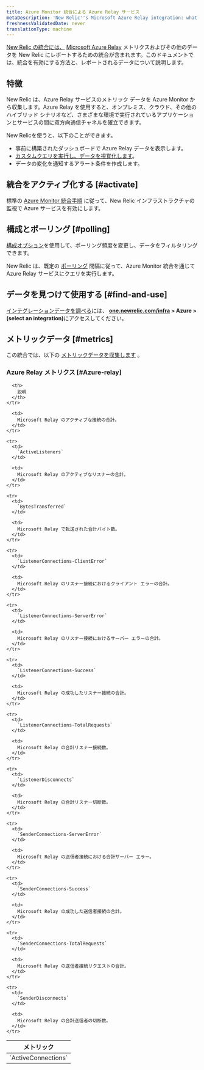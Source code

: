 ```yaml
---
title: Azure Monitor 統合による Azure Relay サービス
metaDescription: 'New Relic''s Microsoft Azure Relay integration: what data it reports and how to enable it.'
freshnessValidatedDate: never
translationType: machine
---
```


[New Relic の統合には、](/docs/infrastructure/integrations-getting-started/getting-started/introduction-infrastructure-integrations) [Microsoft Azure Relay](https://learn.microsoft.com/en-us/azure/azure-relay/) メトリクスおよびその他のデータを New Relic にレポートするための統合が含まれます。このドキュメントでは、統合を有効にする方法と、レポートされるデータについて説明します。

## 特徴

New Relic は、Azure Relay サービスのメトリック データを Azure Monitor から収集します。Azure Relay を使用すると、オンプレミス、クラウド、その他のハイブリッド シナリオなど、さまざまな環境で実行されているアプリケーションとサービスの間に双方向通信チャネルを確立できます。

New Relicを使うと、以下のことができます。

* 事前に構築されたダッシュボードで Azure Relay データを表示します。
* [カスタムクエリを実行し、データを視覚化します](/docs/infrastructure/integrations-getting-started/getting-started/use-integration-data-new-relic-insights)。
* データの変化を通知するアラート条件を作成します。

## 統合をアクティブ化する [#activate]

標準の [Azure Monitor 統合手順](/docs/infrastructure/microsoft-azure-integrations/azure-integrations-list/azure-monitor) に従って、New Relic インフラストラクチャの監視で Azure サービスを有効にします。

## 構成とポーリング [#polling]

[構成オプション](/docs/infrastructure/microsoft-azure-integrations/azure-integrations-list/azure-monitor/#settings)を使用して、ポーリング頻度を変更し、データをフィルタリングできます。

New Relic は、既定の [ポーリング](/docs/infrastructure/microsoft-azure-integrations/azure-integrations-list/azure-monitor/#settings) 間隔に従って、Azure Monitor 統合を通じて Azure Relay サービスにクエリを実行します。

## データを見つけて使用する [#find-and-use]

[インテグレーションデータを調べる](/docs/infrastructure/integrations/find-use-infrastructure-integration-data)には、 <DNT>**[one.newrelic.com/infra](https://one.newrelic.com/infra) > Azure > (select an integration)**</DNT>にアクセスしてください。

## メトリックデータ [#metrics]

この統合では、以下の [メトリックデータを収集します](/docs/infrastructure/integrations-getting-started/getting-started/understand-integration-data-data-types#metric) 。

### Azure Relay メトリクス [#Azure-relay]

<table>
  <thead>
    <tr>
      <th style={{ width: "300px" }}>
        メトリック
      </th>

      <th>
        説明
      </th>
    </tr>
  </thead>

  <tbody>
    <tr>
      <td>
        `ActiveConnections`
      </td>

      <td>
        Microsoft Relay のアクティブな接続の合計。
      </td>
    </tr>

    <tr>
      <td>
        `ActiveListeners`
      </td>

      <td>
        Microsoft Relay のアクティブなリスナーの合計。
      </td>
    </tr>

    <tr>
      <td>
        `BytesTransferred`
      </td>

      <td>
        Microsoft Relay で転送された合計バイト数。
      </td>
    </tr>

    <tr>
      <td>
        `ListenerConnections-ClientError`
      </td>

      <td>
        Microsoft Relay のリスナー接続におけるクライアント エラーの合計。
      </td>
    </tr>

    <tr>
      <td>
        `ListenerConnections-ServerError`
      </td>

      <td>
        Microsoft Relay のリスナー接続におけるサーバー エラーの合計。
      </td>
    </tr>

    <tr>
      <td>
        `ListenerConnections-Success`
      </td>

      <td>
        Microsoft Relay の成功したリスナー接続の合計。
      </td>
    </tr>

    <tr>
      <td>
        `ListenerConnections-TotalRequests`
      </td>

      <td>
        Microsoft Relay の合計リスナー接続数。
      </td>
    </tr>

    <tr>
      <td>
        `ListenerDisconnects`
      </td>

      <td>
        Microsoft Relay の合計リスナー切断数。
      </td>
    </tr>

    <tr>
      <td>
        `SenderConnections-ServerError`
      </td>

      <td>
        Microsoft Relay の送信者接続における合計サーバー エラー。
      </td>
    </tr>

    <tr>
      <td>
        `SenderConnections-Success`
      </td>

      <td>
        Microsoft Relay の成功した送信者接続の合計。
      </td>
    </tr>

    <tr>
      <td>
        `SenderConnections-TotalRequests`
      </td>

      <td>
        Microsoft Relay の送信者接続リクエストの合計。
      </td>
    </tr>

    <tr>
      <td>
        `SenderDisconnects`
      </td>

      <td>
        Microsoft Relay の合計送信者の切断数。
      </td>
    </tr>
  </tbody>
</table>
